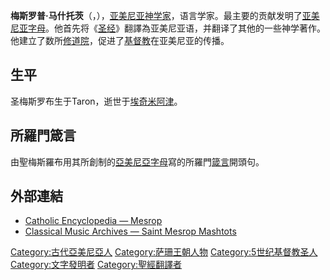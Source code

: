 '''梅斯罗普·马什托茨'''（{{lang-hy|Մեսրոպ Մաշտոց}}，{{bd|361或362年||440年}}），[[亚美尼亚|亚美尼亚]][[神学家|神学家]]，语言学家。最主要的贡献发明了[[亚美尼亚字母|亚美尼亚字母]]。他首先将《[[圣经|圣经]]》翻譯為亚美尼亚语，并翻译了其他的一些神学著作。他建立了数所[[修道院|修道院]]，促进了[[基督教|基督教]]在亚美尼亚的传播。

== 生平 ==
圣梅斯罗布生于Taron，逝世于[[埃奇米阿津|埃奇米阿津]]。

==所羅門箴言==
由聖梅斯羅布用其所創制的[[亞美尼亞字母|亞美尼亞字母]]寫的所羅門[[箴言|箴言]]開頭句。

{{Cquote|''{{lang|hy|[[wikt:ճանաչել_զիմաստութիւն_եւ_զխրատ,_իմանալ_զբանս_հանճարոյ|Ճանաչել զիմաստութիւն եւ զխրատ, իմանալ զբանս հանճարոյ]]:}}''<br>''Čanačʿel zimastutʿiwn ew zxrat, imanal zbans hančaroy.''<br>«1:2.要使人曉得智慧和訓誨．分辨通達的言語．»|||''[[箴言|箴言]]'', 1:2.}}

==外部連結==
{{wikiquote|hy:Մեսրոպ Մաշտոց|Mesrob Mashtots (Armenian Wikiquote)}}
* [http://www.newadvent.org/cathen/10211a.htm Catholic Encyclopedia — Mesrop] {{Wayback|url=http://www.newadvent.org/cathen/10211a.htm |date=20100107225739 }}
* [http://www.classicalarchives.com/early/m.html#MASHTOTS Classical Music Archives — Saint Mesrop Mashtots] {{Wayback|url=http://www.classicalarchives.com/early/m.html#MASHTOTS |date=20081221164525 }}

{{Authority control}}
[[Category:古代亞美尼亞人|Category:古代亞美尼亞人]]
[[Category:萨珊王朝人物|Category:萨珊王朝人物]]
[[Category:5世纪基督教圣人|Category:5世纪基督教圣人]]
[[Category:文字發明者|Category:文字發明者]]
[[Category:聖經翻譯者|Category:聖經翻譯者]]